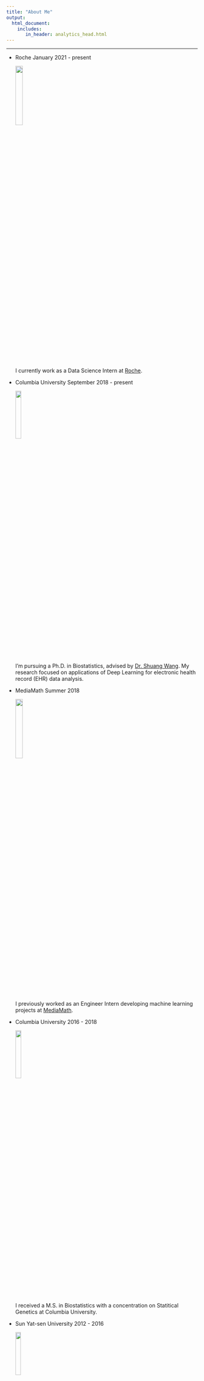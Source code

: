 ```yaml
---
title: "About Me"
output: 
  html_document:
    includes:
       in_header: analytics_head.html
---
```


<link rel="stylesheet" href="academicons.css"/>
<link rel="stylesheet" href="styles.css" type="text/css"/>
<link rel="stylesheet" href="timeline.css"/ type='text/css'>

***

<!-- The Timeline -->

<ul class="timeline">

<!-- Item 1 -->
<li>
<div class="direction-r">
<div class="flag-wrapper">
<span class="flag">Roche</span>
<span class="time-wrapper"><span class="time">January 2021 - present</span></span>
</div>
<img src="images/Roche_white.png" style="width:20%">

<div class="desc">I currently work as a Data Science Intern at [Roche](https://www.roche.com).</div>
</div>
</li>

<!-- Item 2 -->
<li>
<div class="direction-l">
<div class="flag-wrapper">
<span class="flag">Columbia University</span>
<span class="time-wrapper"><span class="time">September 2018 - present</span></span>
</div>
<img src="images/columbia_white.png" style="width:18%">

<div class="desc">I'm pursuing a Ph.D. in Biostatistics, advised by [Dr. Shuang Wang](http://www.columbia.edu/~sw2206/). My research focused on applications of Deep Learning for electronic health record (EHR) data analysis.</div>
</div>
</li>

<!-- Item 3 -->
<li>
<div class="direction-r">
<div class="flag-wrapper">
<span class="flag">MediaMath</span>
<span class="time-wrapper"><span class="time">Summer 2018</span></span>
</div>
<img src="images/mediamath.png" style="width:20%">

<div class="desc">I previously worked as an Engineer Intern developing machine learning projects at [MediaMath](https://www.mediamath.com).</div>
</div>
</li>

<!-- Item 4 -->
<li>
<div class="direction-l">
<div class="flag-wrapper">
<span class="flag">Columbia University</span>
<span class="time-wrapper"><span class="time">2016 - 2018</span></span>
</div>
<img src="images/columbia_white.png" style="width:18%">

<div class="desc">I received a M.S. in Biostatistics with a concentration on Statitical Genetics at Columbia University.</div>
</div>
</li>

<!-- Item 5 -->
<li>
<div class="direction-r">
<div class="flag-wrapper">
<span class="flag">Sun Yat-sen University</span>
<span class="time-wrapper"><span class="time">2012 - 2016</span></span>
</div>
<img src="images/SYSU_white.png" style="width:17%">

<div class="desc">I completed my B.S. in Mathematics at Sun Yat-sen University, Guangzhou, China.</div>
</div>
</li>

</ul>




